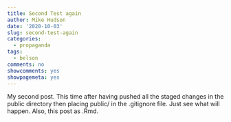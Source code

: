 ```yaml
---
title: Second Test again
author: Mike Hudson
date: '2020-10-03'
slug: second-test-again
categories:
  - propaganda
tags:
  - belson
comments: no
showcomments: yes
showpagemeta: yes
---
```


My second post. This time after having pushed all the staged changes in the public directory then placing public/ in the .gitignore file. Just see what will happen. Also, this post as .Rmd.